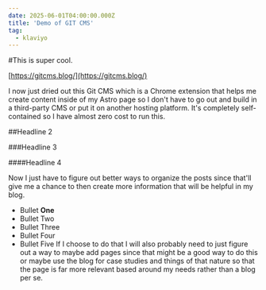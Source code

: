 ```yaml
---
date: 2025-06-01T04:00:00.000Z
title: 'Demo of GIT CMS'
tag:
  - klaviyo
---
```


#This is super cool. 

[https://gitcms.blog/](https://gitcms.blog/)

I now just dried out this Git CMS which is a Chrome extension that helps me create content inside of my Astro page so I don't have to go out and build in a third-party CMS or put it on another hosting platform. It's completely self-contained so I have almost zero cost to run this. 

##Headline 2

###Headline 3

####Headline 4 

Now I just have to figure out better ways to organize the posts since that'll give me a chance to then create more information that will be helpful in my blog. 

- Bullet **One** 
- Bullet Two 
- Bullet Three 
- Bullet Four
- Bullet Five 
If I choose to do that I will also probably need to just figure out a way to maybe add pages since that might be a good way to do this or maybe use the blog for case studies and things of that nature so that the page is far more relevant based around my needs rather than a blog per se.


